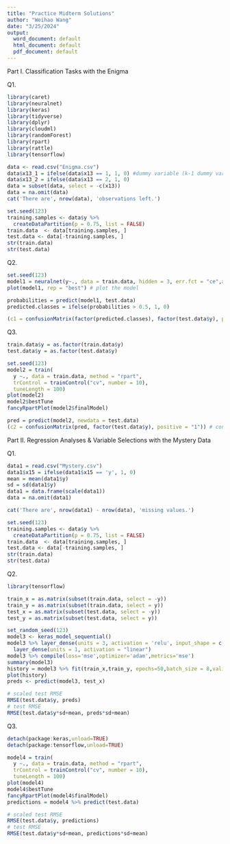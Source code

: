 ```yaml
---
title: "Practice Midterm Solutions"
author: "Weihao Wang"
date: "3/25/2024"
output:
  word_document: default
  html_document: default
  pdf_document: default
---
```


Part I. Classification Tasks with the Enigma

Q1.

```r
library(caret)
library(neuralnet)
library(keras)
library(tidyverse)
library(dplyr)
library(cloudml)
library(randomForest)
library(rpart)
library(rattle)
library(tensorflow)

data <- read.csv("Enigma.csv")
data$x13_1 = ifelse(data$x13 == 1, 1, 0) #dummy variable (k-1 dummy variables)
data$x13_2 = ifelse(data$x13 == 2, 1, 0)
data = subset(data, select = -c(x13))
data = na.omit(data)
cat('There are', nrow(data), 'observations left.')

set.seed(123)
training.samples <- data$y %>%
  createDataPartition(p = 0.75, list = FALSE)
train.data  <- data[training.samples, ]
test.data <- data[-training.samples, ]
str(train.data)
str(test.data)
```

Q2.

```r
set.seed(123)
model1 = neuralnet(y~., data = train.data, hidden = 3, err.fct = "ce",act.fct = "logistic", linear.output = F)
plot(model1, rep = "best") # plot the model

probabilities = predict(model1, test.data)
predicted.classes = ifelse(probabilities > 0.5, 1, 0)

(c1 = confusionMatrix(factor(predicted.classes), factor(test.data$y), positive = "1")) # confusion matrix
```

Q3.

```r
train.data$y = as.factor(train.data$y)
test.data$y = as.factor(test.data$y)

set.seed(123)
model2 = train(
  y ~., data = train.data, method = "rpart",
  trControl = trainControl("cv", number = 10),
  tuneLength = 100)
plot(model2)
model2$bestTune
fancyRpartPlot(model2$finalModel)

pred = predict(model2, newdata = test.data)
(c2 = confusionMatrix(pred, factor(test.data$y), positive = "1")) # confusion matrix
```

Part II. Regression Analyses & Variable Selections with the Mystery Data

Q1.

```r
data1 = read.csv("Mystery.csv")
data1$x15 = ifelse(data1$x15 == 'y', 1, 0)
mean = mean(data1$y)
sd = sd(data1$y)
data1 = data.frame(scale(data1))
data = na.omit(data1)

cat('There are', nrow(data1) - nrow(data), 'missing values.')

set.seed(123)
training.samples <- data$y %>%
  createDataPartition(p = 0.75, list = FALSE)
train.data  <- data[training.samples, ]
test.data <- data[-training.samples, ]
str(train.data)
str(test.data)
```

Q2.

```r
library(tensorflow)

train_x = as.matrix(subset(train.data, select = -y))
train_y = as.matrix(subset(train.data, select = y))
test_x = as.matrix(subset(test.data, select = -y))
test_y = as.matrix(subset(test.data, select = y))

set_random_seed(123)
model3 <- keras_model_sequential() 
model3 %>% layer_dense(units = 3, activation = 'relu', input_shape = c(15)) %>% 
  layer_dense(units = 1, activation = "linear")
model3 %>% compile(loss='mse',optimizer='adam',metrics='mse')
summary(model3)
history = model3 %>% fit(train_x,train_y, epochs=50,batch_size = 8,validation_split = 0.1)
plot(history)
preds <- predict(model3, test_x)

# scaled test RMSE
RMSE(test.data$y, preds)
# test RMSE
RMSE(test.data$y*sd+mean, preds*sd+mean)
```

Q3.

```r
detach(package:keras,unload=TRUE)
detach(package:tensorflow,unload=TRUE)

model4 = train(
  y ~., data = train.data, method = "rpart",
  trControl = trainControl("cv", number = 10),
  tuneLength = 100)
plot(model4)
model4$bestTune
fancyRpartPlot(model4$finalModel)
predictions = model4 %>% predict(test.data)

# scaled test RMSE
RMSE(test.data$y, predictions)
# test RMSE
RMSE(test.data$y*sd+mean, predictions*sd+mean)
```